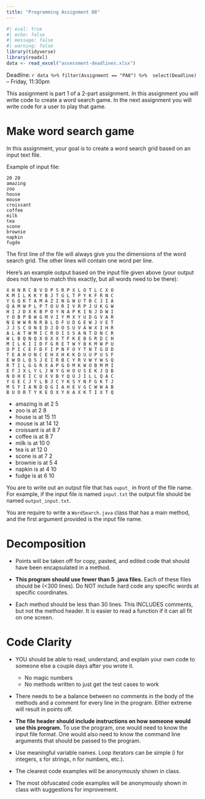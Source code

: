 ```yaml
---
title: "Programming Assignment 08"
---
```



```r
#| eval: true
#| echo: false
#| message: false
#| warning: false
library(tidyverse)
library(readxl)
data <- read_excel("assessment-deadlines.xlsx")
```


Deadline: `r data %>% filter(Assignment == "PA8") %>%  select(Deadline)` -- Friday, 11:30pm

This assignment is part 1 of a 2-part assignment. In this assignment
you will write code to create a word search game. In the next assignment
you will write code for a user to play that game.

# Make word search game

In this assignment, your goal is to create a word search grid 
based on an input text file.

Example of input file:

```
20 20
amazing
zoo
house
mouse
croissant
coffee
milk
tea
scone
brownie
napkin
fugde
```

The first line of the file will always give you the dimensions of
the word search grid. The other lines will contain one word per line.

Here's an example output based on the input file given above (your output does not have to match this exactly, but all words need to be there):

```
X H N R C B V D P S R P X L O T L C X O 
K M I L K K Y B J T G L T P Y K F R N C 
Y G Q K T A M A Z I N G W U T B C J I A 
Q A M W P L P T O U R I V R P J U K G W 
H I J D X K B P O Y N A P K I N J D W I 
Y O B P B W G M V I Y M X Y U D G V A R 
N E W W R N R B L D F U D G E W J V E T 
J J S C O N E D J D O S U V A W X I H R 
A L A T W M I C R O I S S A N T D N C R 
W L B Q N Q X O X X T F K E B G R D C H 
M I L K I I D F G R E T W Y B K M W P U 
O P I C E F D F I P N F O Y T N T G D D 
T E A H U N C E H X H K K D U U P U S F 
E W D L Q S J E I R B C Y R V W Y W S Q 
R T I L G G R X A P G O M K W O B M M I 
E F J X L Y L J W Y G H O U S E K J Q B 
N O H E I C U X V B Y Q U J I L L Q A C 
Y G E C J Y L B J C Y K S Y N F G K T J 
M S Y I A N D Q G I A H E V G C W W A B 
B U O R T Y K E D X Y K A X K T I X T Q
```

* amazing is at 2 5
* zoo is at 2 8
* house is at 15 11
* mouse is at 14 12
* croissant is at 8 7
* coffee is at 8 7
* milk is at 10 0
* tea is at 12 0
* scone is at 7 2
* brownie is at 5 4
* napkin is at 4 10
* fudge is at 6 10

You are to write out an output file that has `ouput_` in front of the file
name. For example, if the input file is named `input.txt` the output file
should be named `output_input.txt`.

You are require to write a `WordSearch.java` class that has a main
method, and the first argument provided is the input file name.

# Decomposition

* Points will be taken off for copy, pasted, and edited code that
  should have been encapsulated in a method.

* **This program should use fewer than 5 .java files.**
  Each of these files should be (<300 lines).  Do NOT include
  hard code any specific words at specific coordinates.

* Each method should be less than 30 lines.  This INCLUDES
  comments, but not the method header.  It is easier to read a 
  function if it can all fit on one screen.
  
# Code Clarity

* YOU should be able to read, understand, and explain your own code
  to someone else a couple days after you wrote it.
  
  * No magic numbers
  * No methods written to just get the test cases to work

* There needs to be a balance between no comments in the body of the
  methods and a comment for every line in the program.  Either extreme
  will result in points off.

* **The file header should include instructions on how someone would
  use this program.**  To use the program, one would need to know the
  input file format.  One would also need to know the command line arguments
  that should be passed to the program.

* Use meaningful variable names.  Loop iterators can
  be simple (i for integers, s for strings, n for numbers, etc.).

* The clearest code examples will be anonymously shown in class.

* The most obfuscated code examples will be anonymously shown in class
  with suggestions for improvement.
  
